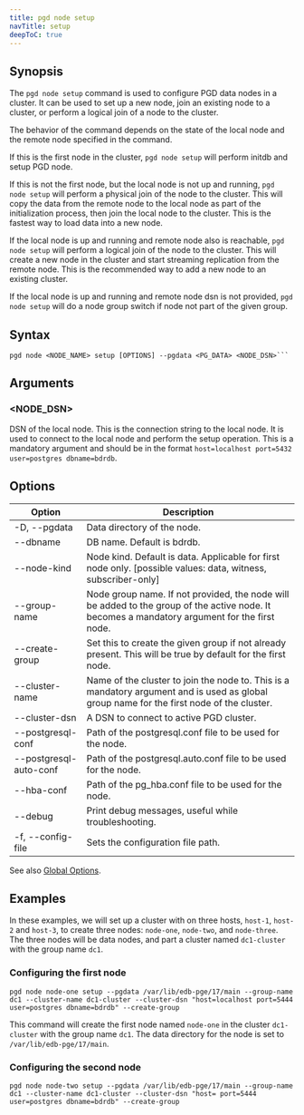 ```yaml
---
title: pgd node setup
navTitle: setup
deepToC: true
---
```


## Synopsis

The `pgd node setup` command is used to configure PGD data nodes in a cluster. It can be used to set up a new node, join an existing node to a cluster, or perform a logical join of a node to the cluster.

The behavior of the command depends on the state of the local node and the remote node specified in the command.

If this is the first node in the cluster, `pgd node setup` will perform initdb and setup PGD node.

If this is not the first node, but the local node is not up and running, `pgd node setup` will perform a physical join of the node to the cluster. This will copy the data from the remote node to the local node as part of the initialization process, then join the local node to the cluster. This is the fastest way to load data into a new node.

If the local node is up and running and remote node also is reachable, `pgd node setup` will perform a logical join of the node to the cluster. This will create a new node in the cluster and start streaming replication from the remote node. This is the recommended way to add a new node to an existing cluster.

If the local node is up and running and remote node dsn is not provided, `pgd node setup` will do a node group switch if node not part of the given group.

## Syntax

```plaintext
pgd node <NODE_NAME> setup [OPTIONS] --pgdata <PG_DATA> <NODE_DSN>```
```

## Arguments

### <NODE_DSN>

DSN of the local node. This is the connection string to the local node. It is used to connect to the local node and perform the setup operation.
This is a mandatory argument and should be in the format `host=localhost port=5432 user=postgres dbname=bdrdb`.

## Options

| Option                 | Description                                                                                                                                   |
|------------------------|-----------------------------------------------------------------------------------------------------------------------------------------------|
| -D, --pgdata           | Data directory of the node.                                                                                                                   |
| --dbname               | DB name. Default is bdrdb.                                                                                                                    |
| --node-kind            | Node kind. Default is data. Applicable for first node only. [possible values: data, witness, subscriber-only]                                 |
| --group-name           | Node group name. If not provided, the node will be added to the group of the active node. It becomes a mandatory argument for the first node. |
| --create-group         | Set this to create the given group if not already present. This will be true by default for the first node.                                   |
| --cluster-name         | Name of the cluster to join the node to. This is a mandatory argument and is used as global group name for the first node of the cluster.     |
| --cluster-dsn          | A DSN to connect to active PGD cluster.                                                                                                       |
| --postgresql-conf      | Path of the postgresql.conf file to be used for the node.                                                                                     |
| --postgresql-auto-conf | Path of the postgresql.auto.conf file to be used for the node.                                                                                |
| --hba-conf             | Path of the pg_hba.conf file to be used for the node.                                                                                         |
| --debug                | Print debug messages, useful while troubleshooting.                                                                                           |
| -f, --config-file      | Sets the configuration file path.                                                                                                             |

See also [Global Options](/pgd/latest/cli/command_ref/#global-options).

## Examples

In these examples, we will set up a cluster with on three hosts, `host-1`, `host-2` and `host-3`, to create three nodes: `node-one`, `node-two`, and `node-three`.
The three nodes will be data nodes, and part a cluster named `dc1-cluster` with the group name `dc1`.

### Configuring the first node

```shell
pgd node node-one setup --pgdata /var/lib/edb-pge/17/main --group-name dc1 --cluster-name dc1-cluster --cluster-dsn "host=localhost port=5444 user=postgres dbname=bdrdb" --create-group
```

This command will create the first node named `node-one` in the cluster `dc1-cluster` with the group name `dc1`. The data directory for the node is set to `/var/lib/edb-pge/17/main`.

### Configuring the second node

```shell
pgd node node-two setup --pgdata /var/lib/edb-pge/17/main --group-name dc1 --cluster-name dc1-cluster --cluster-dsn "host= port=5444 user=postgres dbname=bdrdb" --create-group
```

